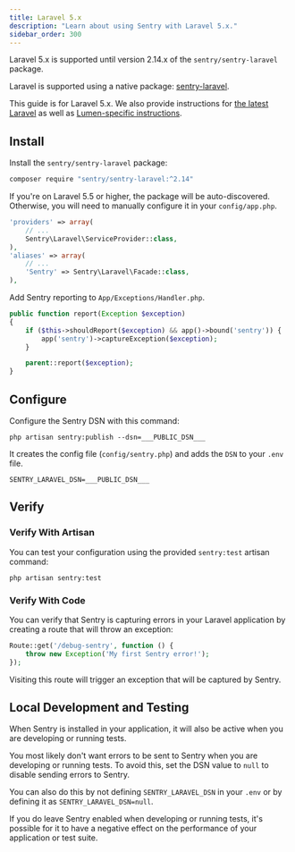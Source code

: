 ```yaml
---
title: Laravel 5.x
description: "Learn about using Sentry with Laravel 5.x."
sidebar_order: 300
---
```


<Note>

Laravel 5.x is supported until version 2.14.x of the `sentry/sentry-laravel` package.

</Note>

Laravel is supported using a native package: [sentry-laravel](https://github.com/getsentry/sentry-laravel).

This guide is for Laravel 5.x. We also provide instructions for [the latest Laravel](/platforms/php/guides/laravel/) as well as [Lumen-specific instructions](/platforms/php/guides/laravel/other-versions/lumen/).


## Install

Install the `sentry/sentry-laravel` package:

```bash
composer require "sentry/sentry-laravel:^2.14"
```

If you're on Laravel 5.5 or higher, the package will be auto-discovered. Otherwise, you will need to manually configure it in your `config/app.php`.

```php {filename:config/app.php}
'providers' => array(
    // ...
    Sentry\Laravel\ServiceProvider::class,
),
'aliases' => array(
    // ...
    'Sentry' => Sentry\Laravel\Facade::class,
),
```

Add Sentry reporting to `App/Exceptions/Handler.php`.

```php {filename:App/Exceptions/Handler.php}
public function report(Exception $exception)
{
    if ($this->shouldReport($exception) && app()->bound('sentry')) {
        app('sentry')->captureException($exception);
    }

    parent::report($exception);
}
```


## Configure

Configure the Sentry DSN with this command:

```shell
php artisan sentry:publish --dsn=___PUBLIC_DSN___
```

It creates the config file (`config/sentry.php`) and adds the `DSN` to your `.env` file.

```shell {filename:.env}
SENTRY_LARAVEL_DSN=___PUBLIC_DSN___
```


## Verify

### Verify With Artisan

You can test your configuration using the provided `sentry:test` artisan command:

```shell
php artisan sentry:test
```

### Verify With Code

You can verify that Sentry is capturing errors in your Laravel application by creating a route that will throw an exception:

```php {filename:routes/web.php}
Route::get('/debug-sentry', function () {
    throw new Exception('My first Sentry error!');
});
```

Visiting this route will trigger an exception that will be captured by Sentry.


## Local Development and Testing

When Sentry is installed in your application, it will also be active when you are developing or running tests.

You most likely don't want errors to be sent to Sentry when you are developing or running tests. To avoid this, set the DSN value to `null` to disable sending errors to Sentry.

You can also do this by not defining `SENTRY_LARAVEL_DSN` in your `.env` or by defining it as `SENTRY_LARAVEL_DSN=null`.

If you do leave Sentry enabled when developing or running tests, it's possible for it to have a negative effect on the performance of your application or test suite.

<PageGrid nextPages header="Next Steps" />

